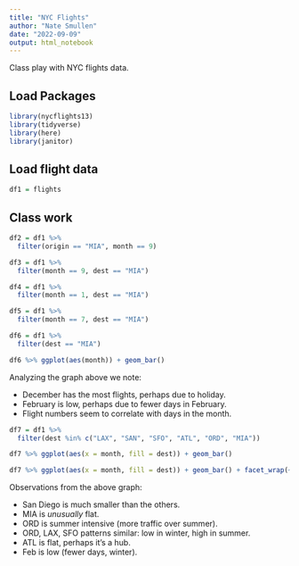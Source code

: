 ```yaml
---
title: "NYC Flights"
author: "Nate Smullen"
date: "2022-09-09"
output: html_notebook
---
```


Class play with NYC flights data.

## Load Packages

```r
library(nycflights13)
library(tidyverse)
library(here)
library(janitor)
```

## Load flight data

```r
df1 = flights
```

## Class work

```r
df2 = df1 %>%
  filter(origin == "MIA", month == 9)

df3 = df1 %>%
  filter(month == 9, dest == "MIA")

df4 = df1 %>%
  filter(month == 1, dest == "MIA")

df5 = df1 %>%
  filter(month == 7, dest == "MIA")

df6 = df1 %>%
  filter(dest == "MIA")

df6 %>% ggplot(aes(month)) + geom_bar()
```
Analyzing the graph above we note:

* December has the most flights, perhaps due to holiday.
* February is low, perhaps due to fewer days in February.
* Flight numbers seem to correlate with days in the month.

```r
df7 = df1 %>%
  filter(dest %in% c("LAX", "SAN", "SFO", "ATL", "ORD", "MIA"))

df7 %>% ggplot(aes(x = month, fill = dest)) + geom_bar()
```
```r
df7 %>% ggplot(aes(x = month, fill = dest)) + geom_bar() + facet_wrap(~dest)
```
Observations from the above graph:

* San Diego is much smaller than the others.
* MIA is _unusually_ flat.
* ORD is summer intensive (more traffic over summer).
* ORD, LAX, SFO patterns similar: low in winter, high in summer. 
* ATL is flat, perhaps it's a hub.
* Feb is low (fewer days, winter).

